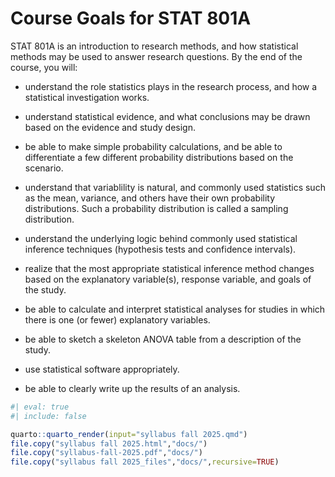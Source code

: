 # Course Goals for STAT 801A {-}

STAT 801A is an introduction to research methods, and how statistical methods may be used to answer research questions. By the end of the course, you will:

-   understand the role statistics plays in the research process, and how a statistical investigation works.

-   understand statistical evidence, and what conclusions may be drawn based on the evidence and study design.

-   be able to make simple probability calculations, and be able to differentiate a few different probability distributions based on the scenario.

-   understand that variablility is natural, and commonly used statistics such as the mean, variance, and others have their own probability distributions. Such a probability distribution is called a sampling distribution.

-   understand the underlying logic behind commonly used statistical inference techniques (hypothesis tests and confidence intervals).

-   realize that the most appropriate statistical inference method changes based on the explanatory variable(s), response variable, and goals of the study.

-   be able to calculate and interpret statistical analyses  for studies in which there is one (or fewer) explanatory variables.

-  be able to sketch a skeleton ANOVA table from a description of the study.

-  use statistical software appropriately.

-  be able to clearly write up the results of an analysis.

```r
#| eval: true
#| include: false

quarto::quarto_render(input="syllabus fall 2025.qmd")
file.copy("syllabus fall 2025.html","docs/")
file.copy("syllabus-fall-2025.pdf","docs/")
file.copy("syllabus fall 2025_files","docs/",recursive=TRUE)
```
